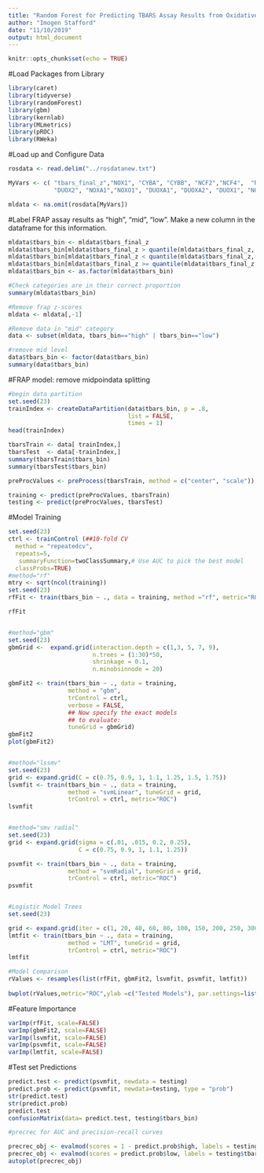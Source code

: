 ---
title: "Random Forest for Predicting TBARS Assay Results from Oxidative Stress Genes "
author: "Imogen Stafford"
date: "11/10/2019"
output: html_document
---
```{r setup, include=FALSE}
knitr::opts_chunk$set(echo = TRUE)
```

#Load Packages from Library 

```{r}
library(caret)
library(tidyverse)
library(randomForest)
library(gbm)
library(kernlab)
library(MLmetrics)
library(pROC)
library(RWeka)
```


#Load up and Configure Data

```{r}
rosdata <- read.delim("../rosdatanew.txt")

MyVars <- c( "tbars_final_z","NOX1", "CYBA", "CYBB", "NCF2","NCF4",  "RAC2",
             "DUOX2", "NOXA1","NOXO1", "DUOXA1", "DUOXA2", "DUOX1", "NOX3", "NOX4", "NOX5")

mldata <- na.omit(rosdata[MyVars])
```

#Label FRAP assay results as "high", "mid", "low". Make a new column in the dataframe for this information.

```{r}
mldata$tbars_bin <- mldata$tbars_final_z
mldata$tbars_bin[mldata$tbars_final_z > quantile(mldata$tbars_final_z, probs = 0.75)] <- print("high")
mldata$tbars_bin[mldata$tbars_final_z < quantile(mldata$tbars_final_z, probs = 0.25)] <- print("low")
mldata$tbars_bin[mldata$tbars_final_z >= quantile(mldata$tbars_final_z, probs = 0.25)  & mldata$tbars_final_z <= quantile(mldata$tbars_final_z, probs = 0.75)] <- print("mid")
mldata$tbars_bin <- as.factor(mldata$tbars_bin)

#Check categories are in their correct proportion
summary(mldata$tbars_bin)

#Remove frap z-scores
mldata <- mldata[,-1]

#Remove data in "mid" category
data <- subset(mldata, tbars_bin=="high" | tbars_bin=="low")

#remove mid level
data$tbars_bin <- factor(data$tbars_bin)
summary(data$tbars_bin)

```

#FRAP model: remove midpoindata splitting

```{r}
#begin data partition
set.seed(23)
trainIndex <- createDataPartition(data$tbars_bin, p = .8, 
                                  list = FALSE, 
                                  times = 1)
head(trainIndex)

tbarsTrain <- data[ trainIndex,]
tbarsTest  <- data[-trainIndex,]
summary(tbarsTrain$tbars_bin)
summary(tbarsTest$tbars_bin)

preProcValues <- preProcess(tbarsTrain, method = c("center", "scale"))

training <- predict(preProcValues, tbarsTrain)
testing <- predict(preProcValues, tbarsTest)

```

#Model Training

```{r}
set.seed(23)
ctrl <- trainControl (##10-fold CV
  method = "repeatedcv",
  repeats=5,
   summaryFunction=twoClassSummary,# Use AUC to pick the best model
  classProbs=TRUE)
#method="rf"
mtry <- sqrt(ncol(training))
set.seed(23)
rfFit <- train(tbars_bin ~ ., data = training, method ="rf", metric="ROC", Mtry = mtry, trControl = ctrl )

rfFit


#method="gbm"
set.seed(23)
gbmGrid <-  expand.grid(interaction.depth = c(1,3, 5, 7, 9), 
                        n.trees = (1:30)*50, 
                        shrinkage = 0.1,
                        n.minobsinnode = 20)

gbmFit2 <- train(tbars_bin ~ ., data = training, 
                 method = "gbm", 
                 trControl = ctrl, 
                 verbose = FALSE, 
                 ## Now specify the exact models 
                 ## to evaluate:
                 tuneGrid = gbmGrid)
gbmFit2
plot(gbmFit2)


#method="lssmv"
set.seed(23)
grid <- expand.grid(C = c(0.75, 0.9, 1, 1.1, 1.25, 1.5, 1.75))
lsvmfit <- train(tbars_bin ~ ., data = training, 
                 method = "svmLinear", tuneGrid = grid,
                 trControl = ctrl, metric="ROC")
lsvmfit


#method="smv radial"
set.seed(23)
grid <- expand.grid(sigma = c(.01, .015, 0.2, 0.25),
                    C = c(0.75, 0.9, 1, 1.1, 1.25))

psvmfit <- train(tbars_bin ~ ., data = training, 
                 method = "svmRadial", tuneGrid = grid,
                 trControl = ctrl, metric="ROC")
psvmfit


#Logistic Model Trees
set.seed(23)

grid <- expand.grid(iter = c(1, 20, 40, 60, 80, 100, 150, 200, 250, 300, 400, 500))
lmtfit <- train(tbars_bin ~ ., data = training, 
                 method = "LMT", tuneGrid = grid,
                 trControl = ctrl, metric="ROC")
lmtfit

#Model Comparison
rValues <- resamples(list(rfFit, gbmFit2, lsvmfit, psvmfit, lmtfit))
     
bwplot(rValues,metric="ROC",ylab =c("Tested Models"), par.settings=list(box.rectangle=list(col="black",fill="cyan4",alpha=1),box.umbrella=list(col="black",alpha=1)))
```

#Feature Importance
```{r}
varImp(rfFit, scale=FALSE)
varImp(gbmFit2, scale=FALSE)
varImp(lsvmfit, scale=FALSE)
varImp(psvmfit, scale=FALSE)
varImp(lmtfit, scale=FALSE)
```


#Test set Predictions
```{r}
predict.test <- predict(psvmfit, newdata = testing)
predict.prob <- predict(psvmfit, newdata=testing, type = "prob")
str(predict.test)
str(predict.prob)
predict.test
confusionMatrix(data= predict.test, testing$tbars_bin)

#precrec for AUC and precision-recall curves

precrec_obj <- evalmod(scores = 1 - predict.prob$high, labels = testing$tbars_bin)
precrec_obj <- evalmod(scores = predict.prob$low, labels = testing$tbars_bin)
autoplot(precrec_obj)
```






